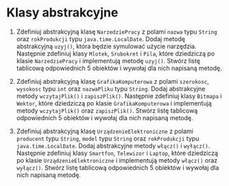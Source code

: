 # Klasy abstrakcyjne

1.  Zdefiniuj abstrakcyjną klasę `NarzedziePracy` z polami `nazwa` typu `String` oraz `rokProdukcji` typu `java.time.LocalDate`. Dodaj metodę abstrakcyjną `uzyj()`, która będzie symulować użycie narzędzia. Następnie zdefiniuj klasy `Mlotek`, `Srubokret` i `Pila`, które dziedziczą po klasie `NarzedziePracy` i implementują metodę `uzyj()`. Stwórz listę tablicową odpowiednich 5 obiektów i wywołaj dla nich napisaną metodę.

2.  Zdefiniuj abstrakcyjną klasę `GrafikaKomputerowa` z polami `szerokosc`, `wysokosc` typu `int` oraz `nazwaPliku` typu `String`. Dodaj abstrakcyjne metody `wczytajPlik()` i `zapiszPlik()`. Następnie zdefiniuj klasy `Bitmapa` i `Wektor`, które dziedziczą po klasie `GrafikaKomputerowa` i implementują metody `wczytajPlik()` oraz `zapiszPlik()`. Stwórz listę tablicową odpowiednich 5 obiektów i wywołaj dla nich napisaną metodę.

3. Zdefiniuj abstrakcyjną klasę `UrządzenieElektroniczne` z polami `producent` typu `String`, `model` typu `String` oraz `rokProdukcji` typu `java.time.LocalDate`. Dodaj abstrakcyjne metody `włącz()` i `wyłącz()`. Następnie zdefiniuj klasy `Smartfon`, `Telewizor` i `Laptop`, które dziedziczą po klasie `UrządzenieElektroniczne` i implementują metody `włącz()` oraz `wyłącz()`. Stwórz listę tablicową odpowiednich 5 obiektów i wywołaj dla nich napisaną metodę.
